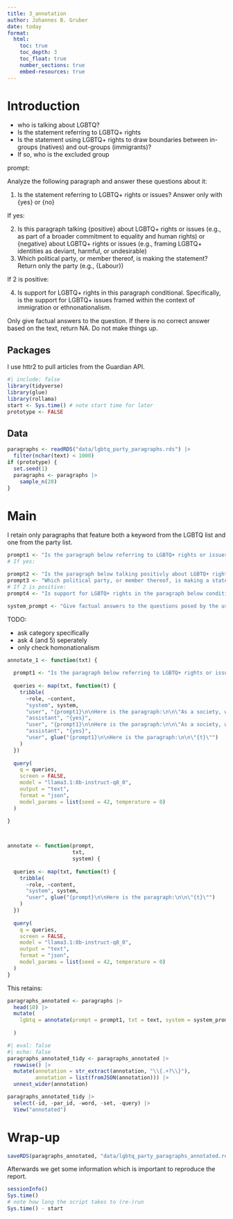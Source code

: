 ```yaml
---
title: 3_annotation
author: Johannes B. Gruber
date: today
format:
  html:
    toc: true
    toc_depth: 3
    toc_float: true
    number_sections: true
    embed-resources: true
---
```


# Introduction

- who is talking about LGBTQ?
- Is the statement referring to LGBTQ+ rights
- Is the statement using LGBTQ+ rights to draw boundaries between in-groups (natives) and out-groups (immigrants)?
- If so, who is the excluded group

prompt:

Analyze the following paragraph and answer these questions about it:

1. Is the statement referring to LGBTQ+ rights or issues? Answer only with {yes} or {no}

If yes:

2. Is this paragraph talking {positive} about LGBTQ+ rights or issues (e.g., as part of a broader commitment to equality and human rights) or {negative} about LGBTQ+ rights or issues (e.g., framing LGBTQ+ identities as deviant, harmful, or undesirable)
3. Which political party, or member thereof, is making the statement? Return only the party (e.g., {Labour})

If 2 is positive:

4. Is support for LGBTQ+ rights in this paragraph conditional. Specifically, is the support for LGBTQ+ issues framed within the context of immigration or ethnonationalism.

Only give factual answers to the question. If there is no correct answer based on the text, return NA. Do not make things up.

## Packages

I use httr2 to pull articles from the Guardian API.

```r
#| include: false
library(tidyverse)
library(glue)
library(rollama)
start <- Sys.time() # note start time for later
prototype <- FALSE
```

## Data

```r
paragraphs <- readRDS("data/lgbtq_party_paragraphs.rds") |> 
  filter(nchar(text) < 1000)
if (prototype) {
  set.seed(1)
  paragraphs <- paragraphs |> 
    sample_n(20)
}
```


# Main

I retain only paragraphs that feature both a keyword from the LGBTQ list and one from the party list.


```r
prompt1 <- "Is the paragraph below referring to LGBTQ+ rights or issues? Answer only with {yes} or {no}"
# If yes:

prompt2 <- "Is the paragraph below talking positivly about LGBTQ+ rights or issues (e.g., as part of a broader commitment to equality and human rights) or negatively about LGBTQ+ rights or issues (e.g., framing LGBTQ+ identities as deviant, harmful, or undesirable)? Anser only with {positive} or {negative}"
prompt3 <- "Which political party, or member thereof, is making a statement in the paragraph below? Return only the party (e.g., {Labour})"
# If 2 is positive:
prompt4 <- "Is support for LGBTQ+ rights in the paragraph below conditional. Specifically, is the support for LGBTQ+ issues framed within the context of immigration or ethnonationalism. Answer only with {yes} or {no}"

system_prompt <- "Give factual answers to the questions posed by the user. If there is no correct answer based on the text, return {NA}. Do not make things up, only provide the answers."
```
TODO:

- ask category specifically
- ask 4 (and 5) seperately
- only check homonationalism

```r
annotate_1 <- function(txt) {
  
  prompt1 <- "Is the paragraph below referring to LGBTQ+ rights or issues? Answer only with {yes} or {no}"
  
  queries <- map(txt, function(t) {
    tribble(
      ~role, ~content,
      "system", system,
      "user", "{prompt1}\n\nHere is the paragraph:\n\n\"As a society, we have made significant progress on LGBTQ+ rights, ensuring that every individual, regardless of their gender or sexuality, is treated equally under the law. Labour is committed to continuing this work for a more inclusive future.\"",
      "assistant", "{yes}",
      "user", "{prompt1}\n\nHere is the paragraph:\n\n\"As a society, we have made significant progress on LGBTQ+ rights, ensuring that every individual, regardless of their gender or sexuality, is treated equally under the law. Labour is committed to continuing this work for a more inclusive future.\"",
      "assistant", "{yes}",
      "user", glue("{prompt1}\n\nHere is the paragraph:\n\n\"{t}\"")
    )
  })
  
  query(
    q = queries,
    screen = FALSE,
    model = "llama3.1:8b-instruct-q8_0", 
    output = "text",
    format = "json",
    model_params = list(seed = 42, temperature = 0)
  )
  
}



annotate <- function(prompt, 
                     txt, 
                     system) {
  
  queries <- map(txt, function(t) {
    tribble(
      ~role, ~content,
      "system", system,
      "user", glue("{prompt}\n\nHere is the paragraph:\n\n\"{t}\"")
    )
  })
  
  query(
    q = queries,
    screen = FALSE,
    model = "llama3.1:8b-instruct-q8_0", 
    output = "text",
    format = "json",
    model_params = list(seed = 42, temperature = 0)
  )
}
```

This retains:

```r
paragraphs_annotated <- paragraphs |> 
  head(10) |> 
  mutate(
    lgbtq = annotate(prompt = prompt1, txt = text, system = system_prompt)
    
  )
```

```r
#| eval: false
#| echo: false
paragraphs_annotated_tidy <- paragraphs_annotated |> 
  rowwise() |> 
  mutate(annotation = str_extract(annotation, "\\{.+?\\}"),
         annotation = list(fromJSON(annotation))) |> 
  unnest_wider(annotation)

paragraphs_annotated_tidy |> 
  select(-id, -par_id, -word, -set, -query) |> 
  View("annotated")
```


# Wrap-up

```r
saveRDS(paragraphs_annotated, "data/lgbtq_party_paragraphs_annotated.rds")
```

Afterwards we get some information which is important to reproduce the report.

```r
sessionInfo()
Sys.time()
# note how long the script takes to (re-)run
Sys.time() - start
```
